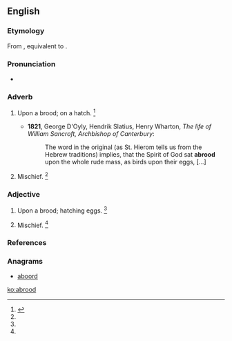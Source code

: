 ==English==

===Etymology===
From {{etyl|enm}} {{term|abrod|lang=enm}}, equivalent to {{prefix|a|brood}}.

===Pronunciation===
* {{a|US}} {{IPA|/əˈbɹud/}}

===Adverb===
{{en-adv}}

# {{obsolete}} Upon a brood; on a hatch. {{defdate|Attested from around (1150 to 1350) until the late 19<sup>th</sup> century.}}<ref name=SOED>{{reference-book | last =| first = | authorlink =  | coauthors =  | editor =Brown, Lesley  | others =  | title = The Shorter Oxford English Dictionary | origdate =  | origyear = 1933| origmonth =  | url =  | format =  | accessdate =  | accessyear =  | accessmonth =  | edition = 5th | date =  | year =2003| month =  | publisher =Oxford University Press  | location =Oxford, UK | language =  | id =  | doi = | isbn =978-0-19-860575-7 | lccn = | ol = | pages =8| chapter =  | chapterurl =  | quote =}}</ref>
#* '''1821''', George D'Oyly, Hendrik Slatius, Henry Wharton, ''The life of William Sancroft, Archbishop of Canterbury'':
#*: The word in the original (as St. Hierom tells us from the Hebrew traditions) implies, that the Spirit of God sat '''abrood''' upon the whole rude mass, as birds upon their eggs, [...]
# {{figurative}} Mischief. {{defdate|Attested from around (1150 to 1350) until the late 19<sup>th</sup> century.}}<ref name=SOED/>

===Adjective===
{{en-adj}}

# {{obsolete}} Upon a brood; hatching eggs. {{defdate|Attested from around (1150 to 1350) until the late 19<sup>th</sup> century.}}<ref name=SOED/>
# {{figurative}} Mischief. {{defdate|Attested from around (1150 to 1350) until the late 19<sup>th</sup> century.}}<ref name=SOED/>

===References===
<references/>

===Anagrams===
* [[aboord#English|aboord]]

[[ko:abrood]]
